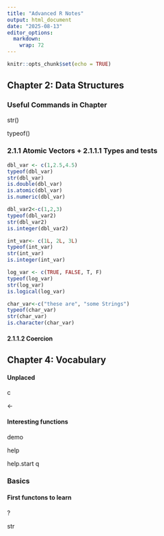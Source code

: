 ```yaml
---
title: "Advanced R Notes"
output: html_document
date: "2025-08-13"
editor_options: 
  markdown: 
    wrap: 72
---
```


```r
knitr::opts_chunk$set(echo = TRUE)
```

## Chapter 2: Data Structures

### Useful Commands in Chapter

str()

typeof()

### 2.1.1 Atomic Vectors + 2.1.1.1 Types and tests

```r
dbl_var <- c(1,2.5,4.5)
typeof(dbl_var)
str(dbl_var)
is.double(dbl_var)
is.atomic(dbl_var)
is.numeric(dbl_var)

dbl_var2<-c(1,2,3)
typeof(dbl_var2)
str(dbl_var2)
is.integer(dbl_var2)

int_var<- c(1L, 2L, 3L)
typeof(int_var)
str(int_var)
is.integer(int_var)

log_var <- c(TRUE, FALSE, T, F)
typeof(log_var)
str(log_var)
is.logical(log_var)

char_var<-c("these are", "some Strings")
typeof(char_var)
str(char_var)
is.character(char_var)
```

#### 2.1.1.2 Coercion

## Chapter 4: Vocabulary

#### Unplaced

c

\<-

#### Interesting functions

demo

help

help.start q

### Basics

#### First functons to learn

?

str
